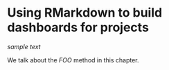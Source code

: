 # Using RMarkdown to build dashboards for projects {#rmarkdown-dashboards}

*sample text*

We talk about the _FOO_ method\index{FOO} in this chapter.

